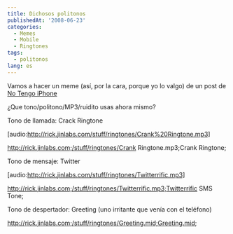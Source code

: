 ```yaml
---
title: Dichosos politonos
publishedAt: '2008-06-23'
categories:
  - Memes
  - Mobile
  - Ringtones
tags:
  - politonos
lang: es
---
```


Vamos a hacer un meme (así, por la cara, porque yo lo valgo) de un post de [No Tengo iPhone](http://notengoiphone.wordpress.com/2008/06/21/los-dichosos-politonos-y-el-negocio-de-la-telefonia-movil/)

¿Que tono/politono/MP3/ruidito usas ahora mismo?

Tono de llamada: Crack Ringtone

\[audio:http://rick.jinlabs.com/stuff/ringtones/Crank%20Ringtone.mp3]

http://rick.jinlabs.com;/stuff/ringtones/Crank Ringtone.mp3;Crank Ringtone;

Tono de mensaje: Twitter

\[audio:http://rick.jinlabs.com/stuff/ringtones/Twitterrific.mp3]

http://rick.jinlabs.com;/stuff/ringtones/Twitterrific.mp3;Twitterrific SMS Tone;

Tono de despertador: Greeting (uno irritante que venía con el teléfono)

http://rick.jinlabs.com;/stuff/ringtones/Greeting.mid;Greeting.mid;
